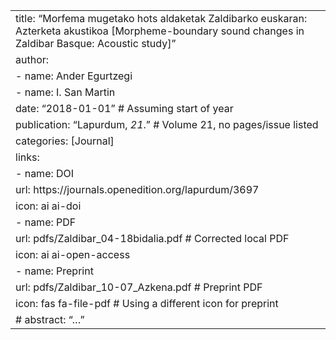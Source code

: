 ---
title: "Morfema mugetako hots aldaketak Zaldibarko euskaran: Azterketa akustikoa [Morpheme-boundary sound changes in Zaldibar Basque: Acoustic study]"
author:
  - name: Ander Egurtzegi
  - name: I. San Martin
date: "2018-01-01" # Assuming start of year
publication: "Lapurdum, *21*." # Volume 21, no pages/issue listed
categories: [Journal]
links:
  - name: DOI
    url: https://journals.openedition.org/lapurdum/3697
    icon: ai ai-doi
  - name: PDF
    url: pdfs/Zaldibar_04-18bidalia.pdf # Corrected local PDF
    icon: ai ai-open-access
  - name: Preprint
    url: pdfs/Zaldibar_10-07_Azkena.pdf # Preprint PDF
    icon: fas fa-file-pdf # Using a different icon for preprint
# abstract: "..."
--- 